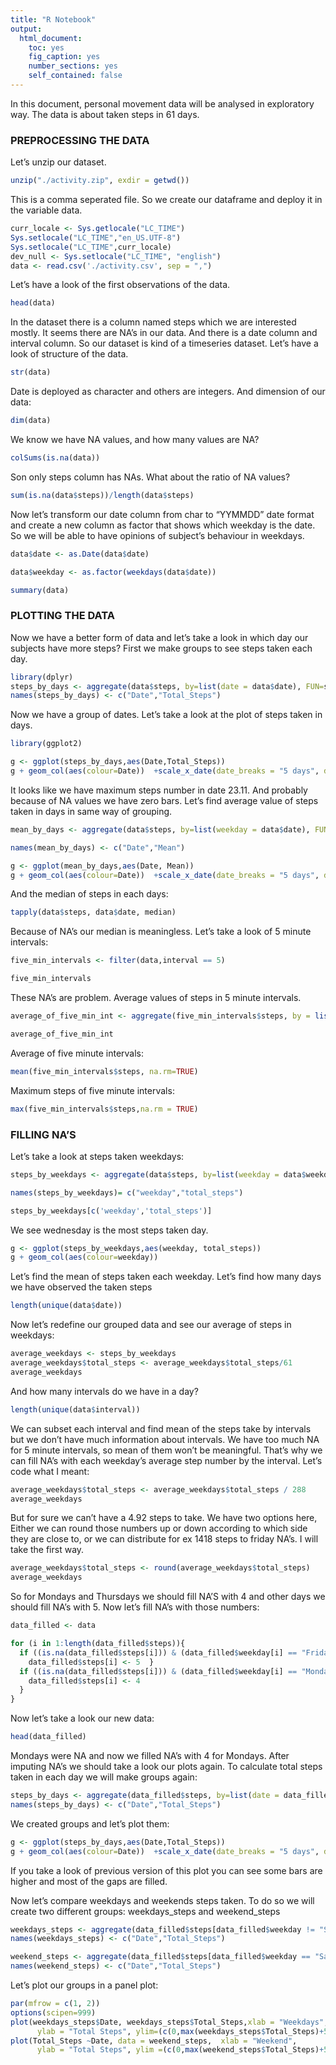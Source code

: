```yaml
---
title: "R Notebook"
output:
  html_document: 
    toc: yes
    fig_caption: yes
    number_sections: yes
    self_contained: false
---
```

In this document, personal movement data will be analysed in exploratory way.
The data is about taken steps in 61 days.

### PREPROCESSING THE DATA

Let's unzip our dataset.

```r
unzip("./activity.zip", exdir = getwd())
```

This is a comma seperated file. So we create our dataframe and deploy it in the variable data. 
```r
curr_locale <- Sys.getlocale("LC_TIME")
Sys.setlocale("LC_TIME","en_US.UTF-8")
Sys.setlocale("LC_TIME",curr_locale)
dev_null <- Sys.setlocale("LC_TIME", "english")
data <- read.csv('./activity.csv', sep = ",")
```

Let's have a look of the first observations of the data. 
```r
head(data)
```
In the dataset there is a column named steps which we are interested mostly. It seems there are NA's in our data. And there is a date column and interval column. So our dataset is kind of a timeseries dataset. Let's have a look of structure of the data.  

```r
str(data)
```
Date is deployed as character and others are integers. And dimension of our data:
```r
dim(data)
```
We know we have NA values, and how many values are NA?
```r
colSums(is.na(data))
```
Son only steps column has NAs.
What about the ratio of NA values?
```r
sum(is.na(data$steps))/length(data$steps)
```
Now let's transform our date column from char to "YYMMDD" date format and create a new column as factor that shows which weekday is the date.
So we will be able to have opinions of subject's behaviour in weekdays.  
```r
data$date <- as.Date(data$date)

data$weekday <- as.factor(weekdays(data$date))

summary(data)
```
### PLOTTING THE DATA
Now we have a better form of data and let's take a look in which day our subjects have more steps?
First we make groups to see steps taken each day.
```r
library(dplyr)
steps_by_days <- aggregate(data$steps, by=list(date = data$date), FUN=sum, na.rm=TRUE)
names(steps_by_days) <- c("Date","Total_Steps")
```
Now we have a group of dates.
Let's take a look at the plot of steps taken in days. 

```r
library(ggplot2)

g <- ggplot(steps_by_days,aes(Date,Total_Steps))
g + geom_col(aes(colour=Date))  +scale_x_date(date_breaks = "5 days", date_labels = "%d.%m")
```

It looks like we have maximum steps number in date 23.11. And probably because of NA values we have zero bars.
Let's find average value of steps taken in days in same way of grouping.
```r
mean_by_days <- aggregate(data$steps, by=list(weekday = data$date), FUN = mean, na.rm=TRUE)

```

```r
names(mean_by_days) <- c("Date","Mean")
```

```r
g <- ggplot(mean_by_days,aes(Date, Mean))
g + geom_col(aes(colour=Date))  +scale_x_date(date_breaks = "5 days", date_labels = "%d.%m")
```

And the median of steps in each days:
```r
tapply(data$steps, data$date, median)
```
Because of NA's our median is meaningless.
Let's take a look of 5 minute intervals:
```r
five_min_intervals <- filter(data,interval == 5)
```

```r
five_min_intervals
```
These NA's are problem. Average values of steps in 5 minute intervals. 
```r
average_of_five_min_int <- aggregate(five_min_intervals$steps, by = list(average = five_min_intervals$steps), FUN = mean, na.rm=TRUE)
```

```r
average_of_five_min_int
```

Average of five minute intervals:
```r
mean(five_min_intervals$steps, na.rm=TRUE)
```
Maximum steps of five minute intervals:
```r
max(five_min_intervals$steps,na.rm = TRUE)
```



### FILLING NA'S




Let's take a look at steps taken weekdays:

```r
steps_by_weekdays <- aggregate(data$steps, by=list(weekday = data$weekday), FUN=sum, na.rm=TRUE)

```
```r
names(steps_by_weekdays)= c("weekday","total_steps")
```

```r
steps_by_weekdays[c('weekday','total_steps')]
```
We see wednesday is the most steps taken day. 

```r
g <- ggplot(steps_by_weekdays,aes(weekday, total_steps))
g + geom_col(aes(colour=weekday)) 

```

Let's find the mean of steps taken each weekday. Let's find how many days we have observed the taken steps

```r
length(unique(data$date))
```
Now let's redefine our grouped data and see our average of steps in weekdays: 
```r
average_weekdays <- steps_by_weekdays
average_weekdays$total_steps <- average_weekdays$total_steps/61
average_weekdays
```
And how many intervals do we have in a day?
```r
length(unique(data$interval))
```
We can subset each interval and find mean of the steps take by intervals but we don't have much information about intervals. We have too much NA for 5 minute intervals, so mean of them won't be meaningful. 
That's why we can fill NA's with each weekday's average step number by the interval. Let's code what I meant:

```r
average_weekdays$total_steps <- average_weekdays$total_steps / 288
average_weekdays
```
But for sure we can't have a 4.92 steps to take. We have two options here, Either we can round those numbers up or down according to which side they are close to, or we can distribute for ex 1418 steps to friday NA's. I will take the first way. 

```r
average_weekdays$total_steps <- round(average_weekdays$total_steps)
average_weekdays
```
So for Mondays and Thursdays we should fill NA'S with 4 and other days we should fill NA's with 5.
Now let's fill NA's with those numbers:

```r
data_filled <- data

for (i in 1:length(data_filled$steps)){
  if ((is.na(data_filled$steps[i])) & (data_filled$weekday[i] == "Friday" | data_filled$weekday[i] == "Saturday" | data_filled$weekday[i] == "Sunday" | data_filled$weekday[i] == "Tuesday" | data_filled$weekday[i] == "Wednesday")){
    data_filled$steps[i] <- 5  }
  if ((is.na(data_filled$steps[i])) & (data_filled$weekday[i] == "Monday" | data_filled$weekday[i] == "Thursday")){
    data_filled$steps[i] <- 4
  }
}
```

Now let's take a look our new data:
```r
head(data_filled)
```

Mondays were NA and now we filled NA's with 4 for Mondays. 
After imputing NA's we should take a look our plots again.
To calculate total steps taken in each day we will make groups again:

```r
steps_by_days <- aggregate(data_filled$steps, by=list(date = data_filled$date), FUN=sum, na.rm=TRUE)
names(steps_by_days) <- c("Date","Total_Steps")
```

We created groups and let's plot them:

```r
g <- ggplot(steps_by_days,aes(Date,Total_Steps))
g + geom_col(aes(colour=Date))  +scale_x_date(date_breaks = "5 days", date_labels = "%d.%m")
```

If you take a look of previous version of this plot you can see some bars are higher and most of the gaps are filled.

Now let's compare weekdays and weekends steps taken. 
To do so we will create two different groups: weekdays_steps and weekend_steps
```r
weekdays_steps <- aggregate(data_filled$steps[data_filled$weekday != "Saturday" & data_filled$weekday != "Sunday"], by = list(date = data_filled$weekday[data_filled$weekday != "Saturday" & data_filled$weekday != "Sunday"]), FUN = sum, na.rm=TRUE)
names(weekdays_steps) <- c("Date","Total_Steps")

weekend_steps <- aggregate(data_filled$steps[data_filled$weekday == "Saturday" | data_filled$weekday == "Sunday"], by = list(date = data_filled$weekday[data_filled$weekday == "Saturday" | data_filled$weekday == "Sunday"]), FUN = sum, na.rm=TRUE)
names(weekend_steps) <- c("Date","Total_Steps")

```

Let's plot our groups in a panel plot:


```r
par(mfrow = c(1, 2))
options(scipen=999)
plot(weekdays_steps$Date, weekdays_steps$Total_Steps,xlab = "Weekdays",
      ylab = "Total Steps", ylim=(c(0,max(weekdays_steps$Total_Steps)+5000)))
plot(Total_Steps ~Date, data = weekend_steps,  xlab = "Weekend",
      ylab = "Total Steps", ylim =(c(0,max(weekend_steps$Total_Steps)+5000)))
```




